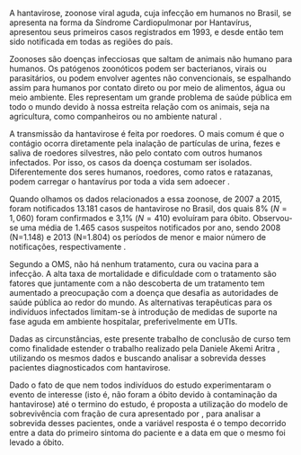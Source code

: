A hantavirose, zoonose viral aguda, cuja infecção em humanos no Brasil, se apresenta na forma da Síndrome Cardiopulmonar por Hantavírus, apresentou seus primeiros casos registrados em 1993, e desde então tem sido notificada em todas as regiões do país.

Zoonoses são doenças infecciosas que saltam de animais não humano para humanos. Os patógenos zoonóticos podem ser bacterianos, virais ou parasitários, ou podem envolver agentes não convencionais, se espalhando assim para humanos por contato direto ou por meio de alimentos, água ou meio ambiente. Eles representam um grande problema de saúde pública em todo o mundo devido à nossa estreita relação com os animais, seja na agricultura, como companheiros ou no ambiente natural \cite{OMS_zoonoses}.

A transmissão da hantavirose é feita por roedores. O mais comum é que o contágio ocorra diretamente pela inalação de partículas de urina, fezes e saliva de roedores silvestres, não pelo contato com outros humanos infectados. Por isso, os casos da doença costumam ser isolados. Diferentemente dos seres humanos, roedores, como ratos e ratazanas, podem carregar o hantavírus por toda a vida sem adoecer \cite{bbc}.

Quando olhamos os dados relacionados a essa zoonose, de 2007 a 2015, foram notificados 13.181 casos de hantavirose no Brasil, dos quais 8% ($N=1,060$) foram confirmados e 3,1% ($N=410$) evoluíram para óbito. Observou-se uma média de 1.465 casos suspeitos notificados por ano, sendo 2008 (N=1.148) e 2013 (N=1.804) os períodos de menor e maior número de notificações, respectivamente \cite{Para2018}.

Segundo a OMS, não há nenhum tratamento, cura ou vacina para a infecção. A alta taxa de mortalidade e dificuldade com o tratamento são fatores que juntamente com a não descoberta de um tratamento tem aumentado a preocupação com a doença que desafia as autoridades de saúde pública ao redor do mundo. As alternativas terapêuticas para os indivíduos infectados limitam-se à introdução de medidas de suporte na fase aguda em ambiente hospitalar, preferivelmente em UTIs.

Dadas as circunstâncias, este presente trabalho de conclusão de curso tem como finalidade estender o trabalho realizado pela Daniele Akemi Aritra \cite{Arita2019}, utilizando os mesmos dados e buscando analisar a sobrevida desses pacientes diagnosticados com hantavirose. 

\newpage

Dado o fato de que nem todos indivíduos do estudo experimentaram o evento de interesse (isto é, não foram a óbito devido à contaminação da hantavirose) até o termino do estudo, é proposta a utilização do modelo de sobrevivência com fração de cura apresentado por \citeonline{cureModels}, para analisar a sobrevida desses pacientes, onde a variável resposta é o tempo decorrido entre a data do primeiro sintoma do paciente e a data em que o mesmo foi levado a óbito.


